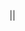 &#124;{{{1}}}&#124;<noinclude>
{{documentation|content=
This template may be used to enclose text between two pipes, typically denoting the absolute value.

== Usage ==
<pre>
When {{nowrap|1={{abs|x}} < 7}}, the function is positive.
</pre>
When {{nowrap|1={{abs|x}} < 7}}, the function is positive.

== Alternatives ==
This template is equivalent to enclosing the text between two {{tld|pipe}} templates
<pre>
When {{nowrap|1={{pipe}}x{{pipe}} < 7}}, the function is positive.
</pre>
When {{nowrap|1={{pipe}}x{{pipe}} < 7}}, the function is positive.

== See also ==
* {{tl|pipe}}
* {{tl|bra-ket}}
* {{tl|langle}} and {{tl|rangle}}

[[Category:辅助模板|{{PAGENAME}}]]
[[Category:数学格式模板]]
}}</noinclude>